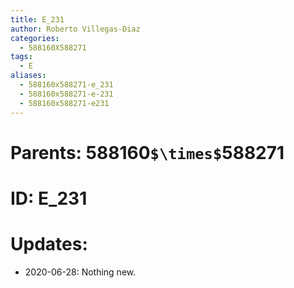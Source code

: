 ```yaml
---
title: E_231
author: Roberto Villegas-Diaz
categories:
  - 588160X588271
tags:
  - E
aliases:
  - 588160x588271-e_231
  - 588160x588271-e-231
  - 588160x588271-e231
---
```


# **Parents**: 588160`$\times$`588271
# **ID**: E_231
# **Updates**: 
 - 2020-06-28: Nothing new.
